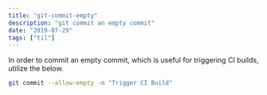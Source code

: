 ```yaml
---
title: "git-commit-empty"
description: "git commit an empty commit"
date: "2019-07-29"
tags: ["til"]
---
```


In order to commit an empty commit, which is useful for triggering CI builds, utilize the below.

```sh
git commit --allow-empty -m "Trigger CI Build"
```

